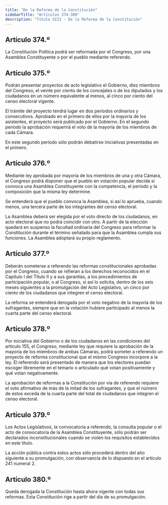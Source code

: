```yaml
---
title: "De la Reforma de la Constitución"
sidebarTitle: "Artículos 374-380"
description: "Título XIII - De la Reforma de la Constitución"
---
```


## Artículo 374.º

La Constitución Política podrá ser reformada por el Congreso, por una Asamblea Constituyente o por el pueblo mediante referendo.

## Artículo 375.º

Podrán presentar proyectos de acto legislativo el Gobierno, diez miembros del Congreso, el veinte por ciento de los concejales o de los diputados y los ciudadanos en un número equivalente al menos, al cinco por ciento del censo electoral vigente.

El trámite del proyecto tendrá lugar en dos períodos ordinarios y consecutivos. Aprobado en el primero de ellos por la mayoría de los asistentes, el proyecto será publicado por el Gobierno. En el segundo período la aprobación requerirá el voto de la mayoría de los miembros de cada Cámara.

En este segundo período sólo podrán debatirse iniciativas presentadas en el primero.

## Artículo 376.º

Mediante ley aprobada por mayoría de los miembros de una y otra Cámara, el Congreso podrá disponer que el pueblo en votación popular decida si convoca una Asamblea Constituyente con la competencia, el período y la composición que la misma ley determine.

Se entenderá que el pueblo convoca la Asamblea, si así lo aprueba, cuando menos, una tercera parte de los integrantes del censo electoral.

La Asamblea deberá ser elegida por el voto directo de los ciudadanos, en acto electoral que no podrá coincidir con otro. A partir de la elección quedará en suspenso la facultad ordinaria del Congreso para reformar la Constitución durante el término señalado para que la Asamblea cumpla sus funciones. La Asamblea adoptará su propio reglamento.

## Artículo 377.º

Deberán someterse a referendo las reformas constitucionales aprobadas por el Congreso, cuando se refieran a los derechos reconocidos en el Capítulo I del Título II y a sus garantías, a los procedimientos de participación popular, o al Congreso, si así lo solicita, dentro de los seis meses siguientes a la promulgación del Acto Legislativo, un cinco por ciento de los ciudadanos que integren el censo electoral.

La reforma se entenderá derogada por el voto negativo de la mayoría de los sufragantes, siempre que en la votación hubiere participado al menos la cuarta parte del censo electoral.

## Artículo 378.º

Por iniciativa del Gobierno o de los ciudadanos en las condiciones del artículo 155, el Congreso, mediante ley que requiere la aprobación de la mayoría de los miembros de ambas Cámaras, podrá someter a referendo un proyecto de reforma constitucional que el mismo Congreso incorpore a la ley. El referendo será presentado de manera que los electores puedan escoger libremente en el temario o articulado qué votan positivamente y qué votan negativamente.

La aprobación de reformas a la Constitución por vía de referendo requiere el voto afirmativo de más de la mitad de los sufragantes, y que el número de estos exceda de la cuarta parte del total de ciudadanos que integren el censo electoral.

## Artículo 379.º

Los Actos Legislativos, la convocatoria a referendo, la consulta popular o el acto de convocatoria de la Asamblea Constituyente, sólo podrán ser declarados inconstitucionales cuando se violen los requisitos establecidos en este título.

La acción pública contra estos actos sólo procederá dentro del año siguiente a su promulgación, con observancia de lo dispuesto en el artículo 241 numeral 2.

## Artículo 380.º

Queda derogada la Constitución hasta ahora vigente con todas sus reformas. Esta Constitución rige a partir del día de su promulgación.
